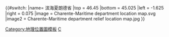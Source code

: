 {{#switch:{{{1}}}
|name= 滨海夏朗德省
|top = 46.45
|bottom = 45.025
|left = -1.625
|right = 0.075
|image = Charente-Maritime department location map.svg
|image2 = Charente-Maritime department relief location map.jpg
}}<noinclude>{{Location map/Info}}
[[Category:地理位置圖模板]]
[[Category:法国各省地理位置图模板|C]]
</noinclude>